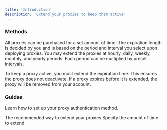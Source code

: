 ```yaml
---
title: 'Introduction'
description: 'Extend your proxies to keep them active'
---
```


### Methods

All proxies can be purchased for a set amount of time. The expiration length is decided by you and is based on the period and interval you select upon deploying proxies. You may extend the proxies at hourly, daily, weekly, monthly, and yearly periods. Each period can be multiplied by preset intervals.

<Warning>
    To keep a proxy active, you must extend the expiration time. This ensures the proxy does not deactivate. If a proxy expires before it is extended, the proxy will be removed from your account.
</Warning>

### Guides

Learn how to set up your proxy authentication method.

<CardGroup cols={2}>
    <Card title="Automatic Renewal" icon="repeat" href="/proxy-expiration/proxy-renew">
        The recommended way to extend your proxies
    </Card>
    <Card title="Extend Manually" icon="calendar-plus" href="/proxy-expiration/proxy-extend">
        Specify the amount of time to extend
    </Card>
</CardGroup>